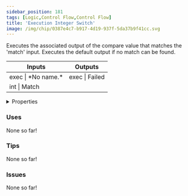 ```yaml
---
sidebar_position: 181
tags: [Logic,Control Flow,Control Flow]
title: 'Execution Integer Switch'
image: /img/chip/0387e4c7-b917-4d19-937f-5da37b9f41cc.svg
---
```


Executes the associated output of the compare value that matches the 'match' input. Executes the default output if no match can be found.



<IChip uuid="0387e4c7-b917-4d19-937f-5da37b9f41cc"/>

<table><thead><tr><th>Inputs</th><th>Outputs</th></tr></thead><tbody><tr><td>exec | *No name.*</td><td>exec | Failed</td></tr><tr><td>int | Match</td><td /></tr></tbody></table>

<details>
  <summary>Properties</summary>
  <div>
    <div>
    <table>
      <tbody>
        <tr>
          <td>Is beta required?</td>
          <td>No</td>
        </tr>
        <tr>
          <td>Is chip a trolling risk?</td>
          <td>No</td>
        </tr>
        <tr>
          <td>Is chip a role assignment risk?</td>
          <td>No</td>
        </tr>
        <tr>
          <td>Chip UUID</td>
          <td>0387e4c7-b917-4d19-937f-5da37b9f41cc</td>
        </tr>
        <tr>
          <td>Room availability</td>
          <td>Available everywhere</td>
        </tr>
      </tbody>
    </table>
    </div>
  </div>
</details>

### Uses

None so far!

### Tips

None so far!

### Issues

None so far!